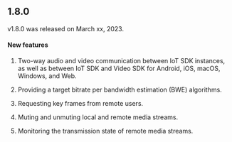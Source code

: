 <PlatformWrapper platform="android">

## 1.8.0

v1.8.0 was released on March xx, 2023.

#### New features

1. Two-way audio and video communication between IoT SDK instances, as well as between
IoT SDK and Video SDK for Android, iOS, macOS, Windows, and Web.

2. Providing a target bitrate per bandwidth estimation (BWE) algorithms.

3. Requesting key frames from remote users.

4. Muting and unmuting local and remote media streams.

5. Monitoring the transmission state of remote media streams.

</PlatformWrapper>
